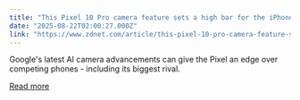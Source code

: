 ```yaml
---
title: "This Pixel 10 Pro camera feature sets a high bar for the iPhone 17 Pro to beat"
date: "2025-08-22T02:00:27.000Z"
link: "https://www.zdnet.com/article/this-pixel-10-pro-camera-feature-sets-a-high-bar-for-the-iphone-17-pro-to-beat/"
---
```


Google's latest AI camera advancements can give the Pixel an edge over competing phones - including its biggest rival.

[Read more](https://www.zdnet.com/article/this-pixel-10-pro-camera-feature-sets-a-high-bar-for-the-iphone-17-pro-to-beat/)
